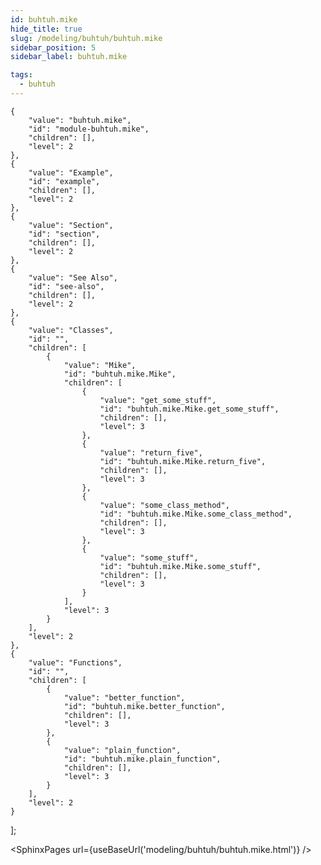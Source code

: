 ```yaml
---
id: buhtuh.mike
hide_title: true
slug: /modeling/buhtuh/buhtuh.mike
sidebar_position: 5
sidebar_label: buhtuh.mike

tags:
  - buhtuh
---
```


    {
        "value": "buhtuh.mike",
        "id": "module-buhtuh.mike",
        "children": [],
        "level": 2
    },
    {
        "value": "Example",
        "id": "example",
        "children": [],
        "level": 2
    },
    {
        "value": "Section",
        "id": "section",
        "children": [],
        "level": 2
    },
    {
        "value": "See Also",
        "id": "see-also",
        "children": [],
        "level": 2
    },
    {
        "value": "Classes",
        "id": "",
        "children": [
            {
                "value": "Mike",
                "id": "buhtuh.mike.Mike",
                "children": [
                    {
                        "value": "get_some_stuff",
                        "id": "buhtuh.mike.Mike.get_some_stuff",
                        "children": [],
                        "level": 3
                    },
                    {
                        "value": "return_five",
                        "id": "buhtuh.mike.Mike.return_five",
                        "children": [],
                        "level": 3
                    },
                    {
                        "value": "some_class_method",
                        "id": "buhtuh.mike.Mike.some_class_method",
                        "children": [],
                        "level": 3
                    },
                    {
                        "value": "some_stuff",
                        "id": "buhtuh.mike.Mike.some_stuff",
                        "children": [],
                        "level": 3
                    }
                ],
                "level": 3
            }
        ],
        "level": 2
    },
    {
        "value": "Functions",
        "id": "",
        "children": [
            {
                "value": "better_function",
                "id": "buhtuh.mike.better_function",
                "children": [],
                "level": 3
            },
            {
                "value": "plain_function",
                "id": "buhtuh.mike.plain_function",
                "children": [],
                "level": 3
            }
        ],
        "level": 2
    }
];




<SphinxPages url={useBaseUrl('modeling/buhtuh/buhtuh.mike.html')} />
